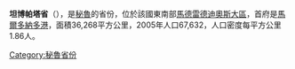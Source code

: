 '''坦博帕塔省'''（{{lang-es|Provincia de Tambopata}}），是[[秘魯|秘魯]]的省份，位於該國東南部[[馬德雷德迪奧斯大區|馬德雷德迪奧斯大區]]，首府是[[馬爾多納多港|馬爾多納多港]]，面積36,268平方公里，2005年人口67,632，人口密度每平方公里1.86人。

{{coord|12|36|S|69|12|W|type:adm2nd_source:itwiki|display=title}}

{{Peru-geo-stub}}
{{秘魯省份|state=collapsed}}
[[Category:秘魯省份|Category:秘魯省份]]